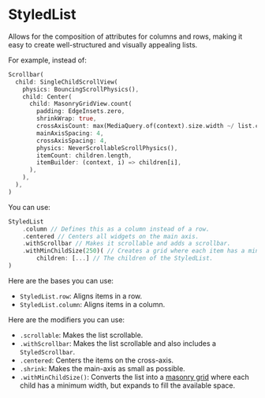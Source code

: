# StyledList

Allows for the composition of attributes for columns and rows, making it easy to create well-structured and visually appealing lists.

For example, instead of:

```dart
Scrollbar(
  child: SingleChildScrollView(
    physics: BouncingScrollPhysics(),
    child: Center(
      child: MasonryGridView.count(
        padding: EdgeInsets.zero,
        shrinkWrap: true,
        crossAxisCount: max(MediaQuery.of(context).size.width ~/ list.childMinSize!, 1),
        mainAxisSpacing: 4,
        crossAxisSpacing: 4,
        physics: NeverScrollableScrollPhysics(),
        itemCount: children.length,
        itemBuilder: (context, i) => children[i],
      ),
    ),
  ),
)
```

You can use:

```dart
StyledList
    .column // Defines this as a column instead of a row.
    .centered // Centers all widgets on the main axis.
    .withScrollbar // Makes it scrollable and adds a scrollbar.
    .withMinChildSize(250)( // Creates a grid where each item has a minimum width of 250.
        children: [...] // The children of the StyledList.
)
```

Here are the bases you can use:

-   `StyledList.row`: Aligns items in a row.
-   `StyledList.column`: Aligns items in a column.

Here are the modifiers you can use:

-   `.scrollable`: Makes the list scrollable.
-   `.withScrollbar`: Makes the list scrollable and also includes a `StyledScrollbar`.
-   `.centered`: Centers the items on the cross-axis.
-   `.shrink`: Makes the main-axis as small as possible.
-   `.withMinChildSize()`: Converts the list into a [masonry grid](https://pub.dev/packages/flutter_staggered_grid_view#masonry) where each child has a minimum width, but expands to fill the available space.

